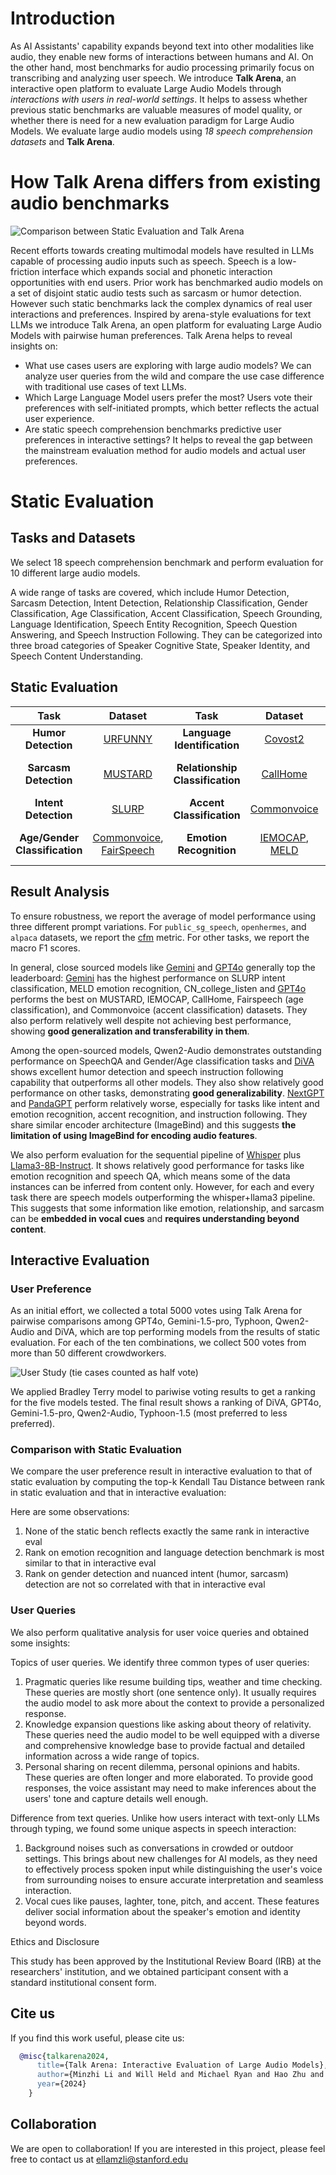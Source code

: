 



<Hero />

# Introduction
As AI Assistants' capability expands beyond text into other modalities like audio,
they enable new forms of interactions between humans and AI. On the other hand,
most benchmarks for audio processing primarily focus on transcribing and analyzing user speech.
We introduce **Talk Arena**, an interactive open platform to evaluate Large Audio Models through *interactions with
users in real-world settings*. It helps to assess whether previous static benchmarks are valuable measures of model quality,
or whether there is need for a new evaluation paradigm for Large Audio Models.
We evaluate large audio models using *18 speech comprehension datasets* and **Talk Arena**.

<GradioEmbed />

# How Talk Arena differs from existing audio benchmarks

![Comparison between Static Evaluation and Talk Arena](/overview_arena.svg)

Recent efforts towards creating multimodal models have resulted in LLMs capable of processing audio inputs such as speech. Speech is a low-friction interface which expands social and phonetic interaction opportunities with end users. Prior work has benchmarked audio models on a set of disjoint static audio tests such as sarcasm or humor detection. However such static benchmarks lack the complex dynamics of real user interactions and preferences. Inspired by arena-style evaluations for text LLMs we introduce Talk Arena, an open platform for evaluating Large Audio Models with pairwise human preferences. Talk Arena helps to reveal insights on:

* What use cases users are exploring with large audio models? We can analyze user queries from the wild and compare the use case difference with traditional use cases of text LLMs.
* Which Large Language Model users prefer the most? Users vote their preferences with self-initiated prompts, which better reflects the actual user experience.
* Are static speech comprehension benchmarks predictive user preferences in interactive settings? It helps to reveal the gap between the mainstream evaluation method for audio models and actual user preferences.

# Static Evaluation

## Tasks and Datasets

We select 18 speech comprehension benchmark and perform evaluation for 10 different large audio models.

A wide range of tasks are covered, which include Humor Detection, Sarcasm Detection, Intent Detection, Relationship Classification, Gender Classification, Age Classification, Accent Classification, Speech Grounding, Language Identification, Speech Entity Recognition, Speech Question Answering, and Speech Instruction Following. They can be categorized into three broad categories of Speaker Cognitive State, Speaker Identity, and Speech Content Understanding.
## Static Evaluation


| Task | Dataset | Task | Dataset | Task | Dataset |
|:---:|:---:|:---:|:---:|:---:|:---:|
| **Humor Detection** | [URFUNNY](https://aclanthology.org/D19-1211/) | **Language Identification** | [Covost2](https://arxiv.org/abs/2007.10310) | **Speech Grounding** | [Librispeech](https://ieeexplore.ieee.org/document/7178964) |
| **Sarcasm Detection** | [MUSTARD](https://aclanthology.org/P19-1455/) | **Relationship Classification** | [CallHome](https://aclanthology.org/L18-1592/) | **Speech Entity Recognition** | [SLURP](https://aclanthology.org/2020.emnlp-main.588/) |
| **Intent Detection** | [SLURP](https://aclanthology.org/2020.emnlp-main.588/) | **Accent Classification** | [Commonvoice](https://arxiv.org/abs/1912.06670) | **Instruction Following** | [Alpaca](https://crfm.stanford.edu/2023/03/13/alpaca.html), [Openhermes](https://huggingface.co/datasets/teknium/OpenHermes-2.5) |
| **Age/Gender Classification** | [Commonvoice](https://arxiv.org/abs/1912.06670), [FairSpeech](https://arxiv.org/abs/2408.12734) | **Emotion Recognition** | [IEMOCAP](https://sail.usc.edu/iemocap/Busso_2008_iemocap.pdf), [MELD](https://arxiv.org/abs/1810.02508) | **Speech QA** | [CN-College-Listen](https://arxiv.org/abs/2406.16020), [Public_sg_speech](https://arxiv.org/abs/2406.16020) |

## Result Analysis
To ensure robustness, we report the average of model performance using three different prompt variations.
For `public_sg_speech`, `openhermes`, and `alpaca` datasets, we report the
<a href="https://arxiv.org/html/2402.11161v4">cfm</a> metric. For other tasks, we report the macro F1 scores.

In general, close sourced models like <a href="https://arxiv.org/abs/2312.11805">Gemini</a> and
<a href="https://arxiv.org/abs/2312.11805">GPT4o</a> generally top the leaderboard:
<a href="https://arxiv.org/abs/2312.11805">Gemini</a> has the highest performance on SLURP intent classification,
MELD emotion recognition, CN_college_listen and <a href="https://arxiv.org/abs/2312.11805">GPT4o</a>
performs the best on MUSTARD, IEMOCAP, CallHome, Fairspeech (age classification), and
Commonvoice (accent classification) datasets. They also perform relatively well despite not achieving best
performance, showing <b>good generalization and transferability in them</b>.

Among the open-sourced models, <Link href="https://arxiv.org/abs/2407.10759">Qwen2-Audio</Link> demonstrates outstanding
performance on SpeechQA and Gender/Age classification tasks and <a href="https://arxiv.org/abs/2410.02678">DiVA</a>
shows excellent humor detection and speech instruction following capability that outperforms all other models.
They also show relatively good performance on other tasks, demonstrating <b>good generalizability</b>.
<a href="https://arxiv.org/pdf/2309.05519">NextGPT</a> and <a href="https://arxiv.org/abs/2305.16355">PandaGPT</a>
perform relatively worse, especially for tasks like intent and emotion recognition, accent recognition,
and instruction following. They share similar encoder architecture (ImageBind) and this suggests
<b>the limitation of using ImageBind for encoding audio features</b>.

We also perform evaluation for the sequential pipeline of <a href="https://arxiv.org/abs/2212.04356">Whisper</a>
plus <a href="https://arxiv.org/abs/2407.21783">Llama3-8B-Instruct</a>.
It shows relatively good performance for tasks like emotion recognition and speech QA, which means some of the data
instances can be inferred from content only. However, for each and every task there are speech models outperforming
the whisper+llama3 pipeline. This suggests that some information like emotion, relationship, and sarcasm can be
<b>embedded in vocal cues</b> and <b>requires understanding beyond content</b>.


<ModelPerformanceChart />

## Interactive Evaluation

### User Preference

As an initial effort, we collected a total 5000 votes using Talk Arena for pairwise comparisons among GPT4o,
Gemini-1.5-pro, Typhoon, Qwen2-Audio and DiVA, which are top performing models from the results of static evaluation.
For each of the ten combinations, we collect 500 votes from more than 50 different crowdworkers.

![User Study (tie cases counted as half vote)](/user_study_2.png)

We applied Bradley Terry model to pariwise voting results to get a ranking for the five models tested.
The final result shows a ranking of DiVA, GPT4o, Gemini-1.5-pro, Qwen2-Audio, Typhoon-1.5
(most preferred to less preferred).

### Comparison with Static Evaluation

We compare the user preference result in interactive evaluation to that of static evaluation by computing the top-k Kendall Tau Distance between rank in static evaluation and that in interactive evaluation:

<KendallTauDistanceChart />

Here are some observations:
1. None of the static bench reflects exactly the same rank in interactive eval
2. Rank on emotion recognition and language detection benchmark is most similar to that in interactive eval
3. Rank on gender detection and nuanced intent (humor, sarcasm) detection are not so correlated with that in interactive eval

### User Queries

We also perform qualitative analysis for user voice queries and obtained some insights:

Topics of user queries.
We identify three common types of user queries:
1. Pragmatic queries like resume building tips, weather and time checking. These queries are mostly short (one sentence only). It usually requires the audio model to ask more about the context to provide a personalized response.
2. Knowledge expansion questions like asking about theory of relativity. These queries need the audio model to be well equipped with a diverse and comprehensive knowledge base to provide factual and detailed information across a wide range of topics.
3. Personal sharing on recent dilemma, personal opinions and habits. These queries are often longer and more elaborated. To provide good responses, the voice assistant may need to make inferences about the users' tone and capture details well enough.

Difference from text queries.
Unlike how users interact with text-only LLMs through typing, we found some unique aspects in speech interaction:
1. Background noises such as conversations in crowded or outdoor settings. This brings about new challenges for AI models, as they need to effectively process spoken input while distinguishing the user's voice from surrounding noises to ensure accurate interpretation and seamless interaction.
2. Vocal cues like pauses, laghter, tone, pitch, and accent. These features deliver social information about the speaker's emotion and identity beyond words.

<Callout type="info">
Ethics and Disclosure

This study has been approved by the Institutional Review Board (IRB) at the researchers' institution, and we obtained participant consent with a standard institutional consent form.

</Callout>

## Cite us

If you find this work useful, please cite us:

```bibtex
  @misc{talkarena2024,
      title={Talk Arena: Interactive Evaluation of Large Audio Models},
      author={Minzhi Li and Will Held and Michael Ryan and Hao Zhu and Kunat Pipatanakul and Potsawee Manakul and Diyi Yang},
      year={2024}
    }
```

## Collaboration
We are open to collaboration! If you are interested in this project, please feel free to contact us at ellamzli@stanford.edu

	
